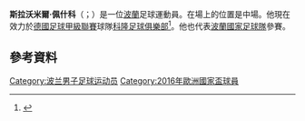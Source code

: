{{noteTA
|G1=Football
|G2=uefa
|G3=德甲
|1=zh-hans:佩什科;zh-hk:柏斯高; zh-tw:佩什科;
}}

{{Infobox football biography
| name = Sławomir Peszko
| image = Sławomir Peszko (cropped).jpg
| image_size = 
| caption = Peszko playing for [[Poland_national_football_team|Poland]] at the [[2018_FIFA_World_Cup|2018 FIFA World Cup]]
| fullname = Sławomir Konrad Peszko<ref>{{cite web |url=http://www.football-league.co.uk/staticFiles/4e/bd/0,,10794~179534,00.pdf |format=PDF |page=4 |title=Professional retain lists & free transfers 2012/13 |publisher=The Football League |date=May 2013 |access-date=15 June 2013 |url-status=dead |archive-url=https://web.archive.org/web/20130717125933/http://www.football-league.co.uk/staticFiles/4e/bd/0%2C%2C10794~179534%2C00.pdf |archive-date=17 July 2013  }}</ref>
| birth_date = {{birth date and age|1985|2|19|df=y}}
| birth_place = [[Jasło|Jasło]], Poland
| height = 1.73 m<ref>{{cite web |url=https://tournament.fifadata.com/documents/FWC/2018/pdf/FWC_2018_SQUADLISTS.PDF |title=2018 FIFA World Cup Russia – List of Players |website=FIFA.com |publisher=Fédération Internationale de Football Association |format=PDF |date=4 June 2018 |access-date=19 June 2018 |archive-url=https://web.archive.org/web/20180628183607/https://tournament.fifadata.com/documents/FWC/2018/pdf/FWC_2018_SQUADLISTS.PDF |archive-date=2018-06-28 |dead-url=yes }}</ref>
| position = [[Midfielder|Midfielder]]
| currentclub = [[Lechia_Gdańsk|Lechia Gdańsk]]
| clubnumber = 7
| youthyears1 = 
| youthclubs1 = Nafta Jedlicze
| youthyears2 = 
| youthclubs2 = [[Wisła_Płock|Orlen Płock]]
| years1 = 2003–2008
| clubs1 = [[Wisła_Płock|Wisła Płock]]
| caps1 = 112
| goals1 = 22
| years2 = 2008–2011
| clubs2 = [[Lech_Poznań|Lech Poznań]]
| caps2 = 68
| goals2 = 11
| years3 = 2011–2013
| clubs3 = [[1._FC_Köln|1. FC Köln]]
| caps3 = 43
| goals3 = 2
| years4 = 2012–2013
| clubs4 = → [[Wolverhampton_Wanderers|Wolverhampton Wanderers]] (loan)
| caps4 = 13
| goals4 = 0
| years5 = 2013–2014
| clubs5 = [[Parma_F.C.|Parma]]
| caps5 = 0
| goals5 = 0
| years6 = 2013–2014
| clubs6 = → [[1._FC_Köln|1. FC Köln]] (loan)
| caps6 = 24
| goals6 = 3
| years7 = 2014–2015
| clubs7 = [[1._FC_Köln|1. FC Köln]]
| caps7 = 18
| goals7 = 0
| years8 = 2015–
| clubs8 = [[Lechia_Gdańsk|Lechia Gdańsk]]
| caps8 = 100
| goals8 = 12
| years9 = 2019
| clubs9 = → [[Wisła_Kraków|Wisła Kraków]] (loan)
| caps9 = 14
| goals9 = 3
| nationalyears1 = 2008–2018
| nationalteam1 = [[Poland_national_football_team|Poland]]
| nationalcaps1 = 44
| nationalgoals1 = 2
| pcupdate = 1 June 2018
| ntupdate = 28 June 2018
}}

'''斯拉沃米爾·佩什科'''（{{lang-pl|Sławomir Konrad Peszko}}；{{bd|1985年|2月19日}}）是一位[[波蘭|波蘭]]足球運動員。在場上的位置是中場。他現在效力於[[德國足球甲級聯賽|德國足球甲級聯賽]]球隊[[科隆足球俱樂部|科隆足球俱樂部]]<ref>{{cite web|title=Peszko wechselt auf Leihbasis nach Köln|trans_title=Peszko transfers on loan to Cologne|language=de|date=31 July 2013|accessdate=31 July 2013|publisher=[[Deutsche_Fussball_Liga|DFL]]|url=http://www.bundesliga.de/de/liga2/news/2012/0000262926.php|deadurl=yes|archiveurl=https://archive.is/20130731223516/http://www.bundesliga.de/de/liga2/news/2012/0000262926.php|archivedate=2013年7月31日}}</ref>。他也代表[[波蘭國家足球隊|波蘭國家足球隊]]參賽。

==參考資料==
{{Reflist}}
{{2016年歐洲國家盃波蘭參賽名單}}
{{2018年世界杯足球赛波兰参赛名单}}

{{DEFAULTSORT: Peszko, Sławomir}}
[[Category:波兰男子足球运动员|Category:波兰男子足球运动员]]
[[Category:2016年歐洲國家盃球員|Category:2016年歐洲國家盃球員]]